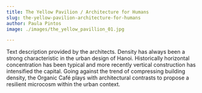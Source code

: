 ```yaml
---
title: The Yellow Pavilion / Architecture for Humans
slug: the-yellow-pavilion-architecture-for-humans
author: Paula Pintos
image: ./images/the_yellow_pavillion_01.jpg

---
```


Text description provided by the architects. Density has always been a strong characteristic in the urban design of Hanoi. Historically horizontal concentration has been typical and more recently vertical construction has intensified the capital. Going against the trend of compressing building density, the Organic Café plays with architectural contrasts to propose a resilient microcosm within the urban context.
